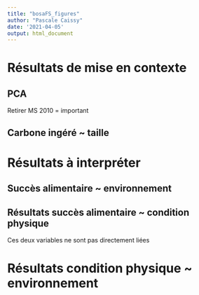 ```yaml
---
title: "bosaFS_figures"
author: "Pascale Caissy"
date: '2021-04-05'
output: html_document
---
```


# Résultats de mise en contexte

## PCA 

Retirer MS 2010 = important

## Carbone ingéré ~ taille


# Résultats à interpréter

## Succès alimentaire ~ environnement


## Résultats succès alimentaire ~ condition physique

Ces deux variables ne sont pas directement liées

# Résultats condition physique ~ environnement




